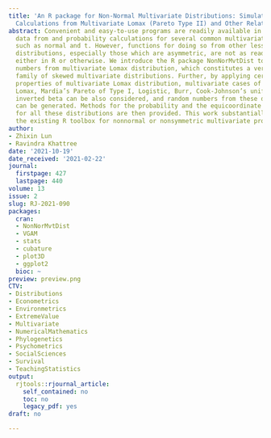 ```yaml
---
title: 'An R package for Non-Normal Multivariate Distributions: Simulation and Probability
  Calculations from Multivariate Lomax (Pareto Type II) and Other Related Distributions'
abstract: Convenient and easy-to-use programs are readily available in R to simulate
  data from and probability calculations for several common multivariate distributions
  such as normal and t. However, functions for doing so from other less common multivariate
  distributions, especially those which are asymmetric, are not as readily available,
  either in R or otherwise. We introduce the R package NonNorMvtDist to generate random
  numbers from multivariate Lomax distribution, which constitutes a very flexible
  family of skewed multivariate distributions. Further, by applying certain useful
  properties of multivariate Lomax distribution, multivariate cases of generalized
  Lomax, Mardia’s Pareto of Type I, Logistic, Burr, Cook-Johnson’s uniform, F, and
  inverted beta can be also considered, and random numbers from these distributions
  can be generated. Methods for the probability and the equicoordinate quantile calculations
  for all these distributions are then provided. This work substantially enriches
  the existing R toolbox for nonnormal or nonsymmetric multivariate probability distributions.
author:
- Zhixin Lun
- Ravindra Khattree
date: '2021-10-19'
date_received: '2021-02-22'
journal:
  firstpage: 427
  lastpage: 440
volume: 13
issue: 2
slug: RJ-2021-090
packages:
  cran:
  - NonNorMvtDist
  - VGAM
  - stats
  - cubature
  - plot3D
  - ggplot2
  bioc: ~
preview: preview.png
CTV:
- Distributions
- Econometrics
- Environmetrics
- ExtremeValue
- Multivariate
- NumericalMathematics
- Phylogenetics
- Psychometrics
- SocialSciences
- Survival
- TeachingStatistics
output:
  rjtools::rjournal_article:
    self_contained: no
    toc: no
    legacy_pdf: yes
draft: no

---
```

